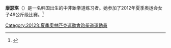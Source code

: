 {{Infobox sportsperson
| image          = 
| image_size     =
| caption        = 
| birth_name     = 
| nationality    = Central African
| residence      = 
| birth_date     = {{birth date and age|1987|9|25|df=yes}}
| birth_place    = [[全羅北道|全羅北道]]
| height         =
| weight         =
| website        = 
| country        = {{flagcountry|CAF}}
| sport          = [[Taekwondo|Taekwondo]]
| event          = Women's 49 kg
| turnedpro      = 
| coach          = 
| worlds         = 
| regionals      = 
| nationals      = 
| olympics       = 
| paralympics    = 
| highestranking = 
| pb             = 
| medaltemplates = 
| show-medals    = 
| updated        = 10 Aug 2012
| module         = {{Infobox Korean name
| hangul         = 강슬기
| mr             = Kang Sŭlgi
| rr             = Gang Seul-gi
| child          = yes}}
}}

'''康瑟琪'''（{{bd|1987年|9月25日||}}）是一名韩国出生的中非跆拳道练习者。她参加了2012年夏季奥运会女子49公斤级比赛。<ref>{{Cite web |url=http://www.london2012.com/athlete/kang-seulki-1155814/ |title=London 2012 profile |accessdate=2020-09-30 |archive-date=2012-07-21 |archive-url=https://web.archive.org/web/20120721175820/http://www.london2012.com/athlete/kang-seulki-1155814/ |dead-url=no }}</ref>

[[Category:2012年夏季奧林匹克運動會跆拳道運動員|Category:2012年夏季奧林匹克運動會跆拳道運動員]]